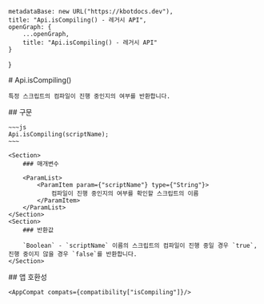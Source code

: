 
    metadataBase: new URL("https://kbotdocs.dev"),
    title: "Api.isCompiling() - 레거시 API",
    openGraph: {
        ...openGraph,
        title: "Api.isCompiling() - 레거시 API"
    }
}

<Section>
    # Api.isCompiling()

    특정 스크립트의 컴파일이 진행 중인지의 여부를 반환합니다.
</Section>
<Section>
    ## 구문

    ~~~js
    Api.isCompiling(scriptName);
    ~~~

    <Section>
        ### 매개변수

        <ParamList>
            <ParamItem param={"scriptName"} type={"String"}>
                컴파일이 진행 중인지의 여부를 확인할 스크립트의 이름
            </ParamItem>
        </ParamList>
    </Section>
    <Section>
        ### 반환값

        `Boolean` - `scriptName` 이름의 스크립트의 컴파일이 진행 중일 경우 `true`, 진행 중이지 않을 경우 `false`를 반환합니다.
    </Section>
</Section>
<Section>
    ## 앱 호환성

    <AppCompat compats={compatibility["isCompiling"]}/>
</Section>
